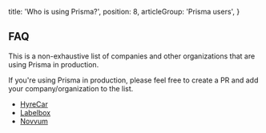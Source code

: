  title: 'Who is using Prisma?',
  position: 8,
  articleGroup: 'Prisma users',
}

## FAQ

This is a non-exhaustive list of companies and other organizations that are using Prisma in production.

If you're using Prisma in production, please feel free to create a PR and add your company/organization to the list.

- [HyreCar](https://www.hyrecar.com/)
- [Labelbox](https://www.labelbox.com/)
- [Novvum](http://novvum.io/)